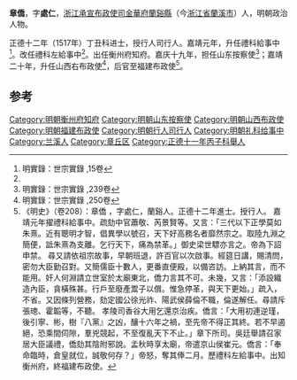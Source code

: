 '''章僑'''，字'''處仁'''，[[浙江承宣布政使司|浙江承宣布政使司]][[金華府|金華府]][[蘭谿縣|蘭谿縣]]（今[[浙江省|浙江省]][[蘭溪市|蘭溪市]]）人，明朝政治人物。

正德十二年（1517年）丁丑科进士，授行人司行人。嘉靖元年，升任禮科給事中<ref name="#1">明實錄：世宗實錄 ,15卷</ref>。改任禮科左給事中<ref name="#1"/>。出任衡州府知府。嘉庆十九年，担任山东按察使<ref>明實錄：世宗實錄 ,239卷</ref>；嘉靖二十年，升任山西右布政使<ref>明實錄：世宗實錄 ,250卷</ref>，后官至福建布政使<ref>《明史》（卷208）：章僑 ，字處仁，蘭谿人。正德十二年進士。授行人。 嘉靖元年擢禮科給事中。疏劾中官蕭敬、芮景賢等。又言：「三代以下正學莫如朱熹。近有聰明才智，倡異學以號召，天下好高務名者靡然宗之。取陸九淵之簡便，詆朱熹為支離。乞行天下，痛為禁革。」御史梁世驃亦言之。帝為下詔申禁。 尋又請依祖宗故事，早朝班退，許百官以次啟事。經筵日講，賜清問，密勿大臣勤召對。又簡儒臣十數人，更番直便殿，以備咨訪。上納其言，而不能用。奸人何淵請立世室於太廟東北，僑力言其不可。未幾，又言：「添設織造內臣，貪橫殊甚。行戶至廢產鬻子以償。惟急停革，與天下更始。」疏入，不省。又因條列營務，劾定國公徐光祚、陽武侯薛倫不職，倫遂解任。尋請斥張璁、霍韜等，不聽。 孝陵司香谷大用乞還京治疾。僑言：「大用初連逆瑾，後引寧、彬，樹『八黨』之凶，釀十六年之禍，至先帝不得正其終。若不早遏絕，恐乘間伺隙，羣兇競起，不至復亂天下不止。」章下所司。吳廷舉請召家居大臣議禮，僑劾其陰附邪說。孟秋時享太廟，帝遣京山侯崔元。僑言：「奉命臨時，倉皇就位，誠敬何存？」帝怒，奪其俸二月。歷禮科左給事中。出知衡州府，終福建布政使。</ref>。

==参考==
{{reflist}}
{{start box}}
{{s-off}}
{{s-before|[[劉友仁|劉友仁]]}}
{{s-title|明朝衡州府知府|1530年－1532年}}
{{s-after|[[周詔_(正德進士)|周詔]]}}
{{end box}}

{{明朝人物小作品}}
{{正德十二年丁丑科殿試金榜}}
{{DEFAULTSORT:Zhang章}}
[[Category:明朝衡州府知府|Category:明朝衡州府知府]]
[[Category:明朝山东按察使|Category:明朝山东按察使]]
[[Category:明朝山西布政使|Category:明朝山西布政使]]
[[Category:明朝福建布政使|Category:明朝福建布政使]]
[[Category:明朝行人司行人|Category:明朝行人司行人]]
[[Category:明朝礼科给事中|Category:明朝礼科给事中]]
[[Category:兰溪人|Category:兰溪人]]
[[Category:章丘区|Category:章丘区]]
[[Category:正德十一年丙子科舉人|Category:正德十一年丙子科舉人]]